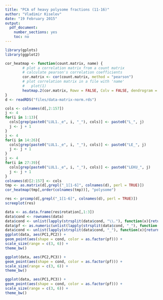 ```yaml
---
title: "PCA of heavy polysome fractions (11-16)"
author: "Vladimir Kiselev"
date: "19 February 2015"
output:
  pdf_document:
    number_sections: yes
    toc: no
---
```


```r
library(gplots)
library(ggplot2)
```

```r
cor_heatmap <- function(count.matrix, name) {
        # plot a correlation matrix from a count matrix
        # calculate pearson's correlation coefficients
        cor.matrix <- cor(count.matrix, method = "pearson")
        # plot correlation matrix in a file with 'name'
        #   plot(1)
        heatmap.2(cor.matrix, Rowv = FALSE, Colv = FALSE, dendrogram = "none", col=bluered(9), breaks = 10, trace = "none", keysize = 1.0)
}
d <- readRDS("files/data-matrix-norm.rds")

cols <- colnames(d[,2:157])
j <- 4
for(i in 1:13){
  cols[grep(paste0("LUL1._e", i, "_"), cols)] <- paste0("L_", j)
  j <- j + 1
}
j <- 4
for(i in 14:26){
  cols[grep(paste0("LUL1._e", i, "_"), cols)] <- paste0("LE_", j)
  j <- j + 1
}
j <- 4
for(i in 27:39){
  cols[grep(paste0("LUL1._e", i, "_"), cols)] <- paste0("LEKU_", j)
  j <- j + 1
}
colnames(d)[2:157] <- cols
tmp <- as.matrix(d[,grepl("_1[1-6]", colnames(d), perl = TRUE)])
cor_heatmap(tmp[,order(colnames(tmp))], "polysome")
```

```r
res <- prcomp(d[,grepl("_1[1-6]", colnames(d), perl = TRUE)])
screeplot(res)
```
```r
data <- as.data.frame(res$rotation[,1:3])
data$cond <- rownames(data)
data$cond <- unlist(lapply(strsplit(data$cond, "\\."), function(x){return(x[1])}))
data$pf <- as.numeric(unlist(lapply(strsplit(data$cond, "_"), function(x){return(x[2])})))
data$cond <- unlist(lapply(strsplit(data$cond, "_"), function(x){return(x[1])}))
ggplot(data, aes(PC1,PC2)) +
geom_point(aes(shape = cond, color = as.factor(pf))) +
scale_size(range = c(3, 6)) +
theme_bw()
```
```r
ggplot(data, aes(PC2,PC3)) +
geom_point(aes(shape = cond, color = as.factor(pf))) +
scale_size(range = c(3, 6)) +
theme_bw()
```
```r
ggplot(data, aes(PC1,PC3)) +
geom_point(aes(shape = cond, color = as.factor(pf))) +
scale_size(range = c(3, 6)) +
theme_bw()
```
